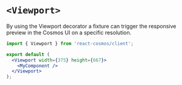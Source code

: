 # `<Viewport>`

By using the Viewport decorator a fixture can trigger the responsive preview in the Cosmos UI on a specific resolution.

```jsx
import { Viewport } from 'react-cosmos/client';

export default (
  <Viewport width={375} height={667}>
    <MyComponent />
  </Viewport>
);
```
